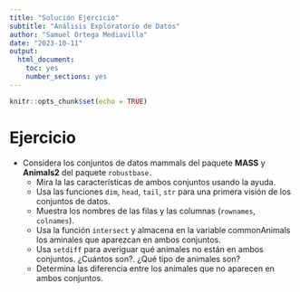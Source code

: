 ```yaml
---
title: "Solución Ejercicio"
subtitle: "Análisis Exploratorio de Datos"
author: "Samuel Ortega Mediavilla"
date: "2023-10-11"
output:
  html_document:
    toc: yes
    number_sections: yes
---
```


```r
knitr::opts_chunk$set(echo = TRUE)
```

# Ejercicio

- Considera los conjuntos de datos mammals del paquete **MASS** y **Animals2** del paquete `robustbase.`
  + Mira la las características de ambos conjuntos usando la ayuda.
  + Usa las funciones `dim`, `head`, `tail`, `str` para una primera visión de los conjuntos de datos.
  + Muestra los nombres de las filas y las columnas (`rownames`, `colnames`).
  + Usa la función `intersect` y almacena en la variable commonAnimals los aminales que aparezcan en ambos conjuntos.
  + Usa `setdiff` para averiguar qué animales no están en ambos conjuntos. ¿Cuántos son?. ¿Qué tipo de animales son?
  + Determina las diferencia entre los animales que no aparecen en ambos conjuntos.